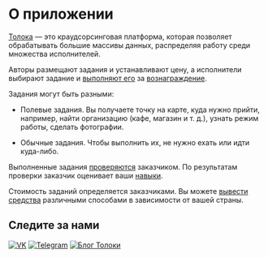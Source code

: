 # О приложении

[Толока](http://toloka.yandex.ru/) — это краудсорсинговая платформа, которая позволяет обрабатывать большие массивы данных, распределяя работу среди множества исполнителей.

Авторы размещают задания и устанавливают цену, а исполнители выбирают задание и [выполняют его](../tasks) за [вознаграждение](../priemka#pay).

Задания могут быть разными:

- Полевые задания. Вы получаете точку на карте, куда нужно прийти, например, найти организацию (кафе, магазин и т. д.), узнать режим работы, сделать фотографии.

- Обычные задания. Чтобы выполнить их, не нужно ехать или идти куда-либо.

Выполненные задания [проверяются](../priemka) заказчиком. По результатам проверки заказчик оценивает ваши [навыки](../skills).

Стоимость заданий определяется заказчиками. Вы можете [вывести средства](../pay/about) различными способами в зависимости от вашей страны.

## Следите за нами

[![VK](https://tlkfrontprod.azureedge.net/portal-production/static/uploaded/images/1677847620688/1677847620688_original_svg.svg)](https://vk.com/we.toloka) [![Telegram](https://tlkfrontprod.azureedge.net/portal-production/static/uploaded/images/1677847621320/1677847621320_original_svg.svg)](https://t.me/TolokaOfficial) [![Блог Толоки](https://tlkfrontprod.azureedge.net/portal-production/static/uploaded/images/1679996179204/1679996179204_original_svg.svg)](https://join.toloka.ai/blog/)
